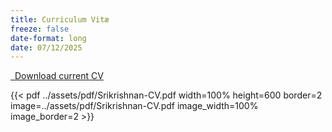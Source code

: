 ```yaml
---
title: Curriculum Vitæ
freeze: false
date-format: long
date: 07/12/2025
---
```




<p class="text-center">
  <a class="btn btn-primary btn-lg cv-download" href="../assets/pdf/Srikrishnan-CV.pdf" target="_blank">
    <i class="fa-solid fa-file-arrow-down"></i>&ensp;Download current CV
  </a>
</p>

{{< pdf ../assets/pdf/Srikrishnan-CV.pdf width=100% height=600 border=2 image=../assets/pdf/Srikrishnan-CV.pdf image_width=100% image_border=2 >}}
